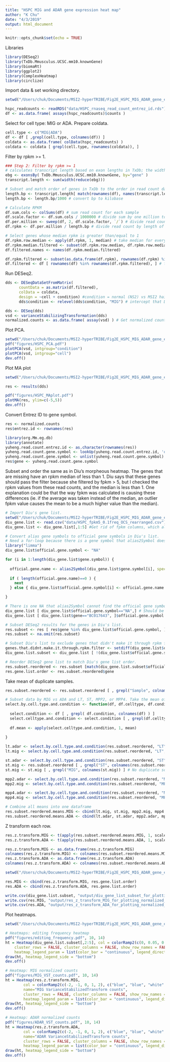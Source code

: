 ```yaml
---
title: "HSPC MIG and ADAR gene expression heat map"
author: "K Chu"
date: "4/3/2019"
output: html_document
---
```


```r
knitr::opts_chunk$set(echo = TRUE)
```

Libraries

```r
library(DESeq2)
library(TxDb.Mmusculus.UCSC.mm10.knownGene)
library(biomaRt)
library(ggplot2)
library(ComplexHeatmap)
library(circlize)
```

Import data & set working directory.

```r
setwd("/Users/chuk/Documents/MSI2-hyperTRIBE/Fig2E_HSPC_MIG_ADAR_gene_expression_heatmap/")

hspc_readcounts <- readRDS("data/HSPC_rnaseq_read_count_entrez_id.rds")
df <- as.data.frame( assays(hspc_readcounts)$counts )
```

Select for cell type: MIG or ADA. Prepare coldata.

```r
cell.type <- c("MIG|ADA")
df <- df [ ,grepl(cell.type, colnames(df)) ]
coldata <- as.data.frame( colData(hspc_readcounts) ) 
coldata <- coldata [ grepl(cell.type, rownames(coldata)), ]
```


Filter by rpkm >= 1.

```r
### Step 2: Filter by rpkm >= 1
# calculates transcript length based on exon lengths in TxDb; the width function takes into account that coordinates are 1-based, which means difference of exon coordinates + 1
ebg <- exonsBy( TxDb.Mmusculus.UCSC.mm10.knownGene, by="gene" )
transcript.length <- sum(width(reduce(ebg))) 

# Subset and match order of genes in TxDb to the order in read count data.
length.bp <- transcript.length[ match(rownames(df), names(transcript.length)) ]
length.bp <- length.bp/1000 # convert bp to kilobase

# Calculate RPKM
df.sum.cols <- colSums(df) # sum read count for each sample
df.scale.factor <- df.sum.cols / 1000000 # divide sum by one million to get scaling factor
df.per.million <- sweep(df, 2, df.scale.factor, `/`) # divide read count by scaling factor for each sample
df.rpkm <- df.per.million / length.bp # divide read count by length of transcript

# Select genes whose median rpkm is greater than/equal to 1
df.rpkm.row.median <- apply(df.rpkm, 1, median) # take median for every gene
df.rpkm.median.filtered <- subset(df.rpkm.row.median, df.rpkm.row.median >= 1) # Select for genes with median >= 1
df.filtered.names <- names(df.rpkm.median.filtered)

df.rpkm.filtered <- subset(as.data.frame(df.rpkm), rownames(df.rpkm) %in% df.filtered.names)
df.filtered <- df [ rownames(df) %in% rownames(df.rpkm.filtered), ] # filter raw read count by the genes with rpkm >= 1
```


Run DESeq2.

```r
dds <- DESeqDataSetFromMatrix(
	  countData = as.matrix(df.filtered), 
	  colData = coldata, 
	  design = ~cell + condition) #condition = normal (NS2) vs MSI2 hairpin KD (C)
	  dds$condition <- relevel(dds$condition, "MIG") # intercept that DESeq2 calculates depends on the first factor. If "MIG" first, then results in log2foldchange(ADA/MIG). 

dds <- DESeq(dds)
vsd <- varianceStabilizingTransformation(dds)
normalized.counts <- as.data.frame( assay(vsd) ) # Get normalized counts
```

Plot PCA.

```r
setwd("/Users/chuk/Documents/MSI2-hyperTRIBE/Fig2E_HSPC_MIG_ADAR_gene_expression_heatmap/")
pdf("figures/HSPC_PCA.pdf")
plotPCA(vsd, intgroup="condition")
plotPCA(vsd, intgroup="cell")
dev.off()
```

Plot MA plot

```r
setwd("/Users/chuk/Documents/MSI2-hyperTRIBE/Fig2E_HSPC_MIG_ADAR_gene_expression_heatmap/")

res <- results(dds)

pdf("figures/HSPC_MAplot.pdf")
plotMA(res, ylim=c(-5,5))
dev.off()
```



Convert Entrez ID to gene symbol.


```r
res <- normalized.counts
res$entrez.id <- rownames(res)

library(org.Mm.eg.db)
library(annotate)
yuheng.read.count.entrez.id <- as.character(rownames(res))
yuheng.read.count.gene.symbol <- lookUp(yuheng.read.count.entrez.id, 'org.Mm.eg.db', 'SYMBOL')
yuheng.read.count.gene.symbol <- unlist(yuheng.read.count.gene.symbol)
res$gene <- yuheng.read.count.gene.symbol
```

Subset and order the same as in Diu's morpheous heatmap.
The genes that are missing have an rpkm median of less than 1. Diu says that these genes should pass the filter because she filtered by fpkm > 5, but I checked the rpkm values from these read counts, and the median is less than 1. One explanation could be that the way fpkm was calculated is causing these differences (ie. if the average was taken instead of the median, an outlier fpkm value causes the mean to be a much higher value than the median). 


```r
# Import Diu's gene list.
setwd("/Users/chuk/Documents/MSI2-hyperTRIBE/Fig2E_HSPC_MIG_ADAR_gene_expression_heatmap/")
diu_gene.list <- read.csv("data/HSPC_fpkm5_0.1freq_OCS_rearranged.csv")
diu_gene.list <- diu_gene.list[,1:5] #Get rid of fpkm columns, which all have "NA" values.

# Convert alias gene symbols to official gene symbols in Diu's list.
# Need a for-loop because there is a gene symbol that alias2Symbol doesn't recognize and it errors out when running as single command.
library("limma")
diu_gene.list$official.gene.symbol <- "NA"

for (i in 1:length(diu_gene.list$gene.symbol)) {
  
  official.gene.name <- alias2Symbol(diu_gene.list$gene.symbol[i], species = "Mm", expand.symbols = FALSE)
  
  if ( length(official.gene.name)==0 ) {
    next
  } else { diu_gene.list$official.gene.symbol[i] <- official.gene.name }

}

# There is one NA that alias2Symbol cannot find the official gene symbol, but I found it in NCBI. I will manually input it into the dataframe. This is the gene symbol that causes an error when trying to run alias2Symbol as single command.
diu_gene.list [ diu_gene.list$official.gene.symbol=="NA",] # Should be BC017643
diu_gene.list [ diu_gene.list$gene=="BC017643", ]$official.gene.symbol <- "Cybc1"

# Subset DESeq2 results for the genes in Diu's list.
res.subset <- res [ res$gene %in% diu_gene.list$official.gene.symbol, ]
res.subset <- na.omit(res.subset)

# Subset Diu's list to exclude genes that didn't make it through rpkm filter.
genes.that.didnt.make.it.through.rpkm.filter <- setdiff(diu_gene.list$official.gene.symbol, res.subset$gene) # These have rpkm median < 1, so leave them out.
diu_gene.list.subset <- diu_gene.list [ !(diu_gene.list$official.gene.symbol %in% genes.that.didnt.make.it.through.rpkm.filter), ]

# Reorder DESeq2 gene list to match Diu's gene list order.
res.subset.reordered <- res.subset [match(diu_gene.list.subset$official.gene.symbol, res.subset$gene), ]
res.gene.list.order <- res.subset.reordered$gene
```

Take mean of duplicate samples.

```r
res.subset.reordered <- res.subset.reordered [ , grepl("Sample", colnames(res.subset.reordered)) ]

# Subset data by MIG vs ADA and LT, ST, MPP2, or MPP4. Take the mean of duplicates.
select.by.cell.type.and.condition <- function(df, df.celltype, df.condition) {
  
  select.condition <- df [ , grepl( df.condition, colnames(df) ) ]
  select.celltype.and.condition <- select.condition [ , grepl(df.celltype, colnames(select.condition)) ]
  
  df.mean <- apply(select.celltype.and.condition, 1, mean)
  
}

lt.adar <- select.by.cell.type.and.condition(res.subset.reordered, "LT", "ADA")
lt.mig <- select.by.cell.type.and.condition(res.subset.reordered, "LT", "MIG")

st.adar <- select.by.cell.type.and.condition(res.subset.reordered, "ST", "ADA")
st.mig <- res.subset.reordered [ , grepl("ST", colnames(res.subset.reordered)) ]
st.mig <- st.mig [ , grepl("MIG", colnames(st.mig)) ] # No duplicate so can't calculate mean

mpp2.adar <- select.by.cell.type.and.condition(res.subset.reordered, "MPP2", "ADA")
mpp2.mig <- select.by.cell.type.and.condition(res.subset.reordered, "MPP2", "MIG")

mpp4.adar <- select.by.cell.type.and.condition(res.subset.reordered, "MPP4", "ADA")
mpp4.mig <- select.by.cell.type.and.condition(res.subset.reordered, "MPP4", "MIG")

# Combine all means into one dataframe
res.subset.reordered.means.MIG <- cbind(lt.mig, st.mig, mpp2.mig, mpp4.mig)
res.subset.reordered.means.ADA <- cbind(lt.adar, st.adar, mpp2.adar, mpp4.adar)
```

Z transform each row.


```r
res.z.transform.MIG <- t(apply(res.subset.reordered.means.MIG, 1, scale))
res.z.transform.ADA <- t(apply(res.subset.reordered.means.ADA, 1, scale))

res.z.transform.MIG <- as.data.frame(res.z.transform.MIG)
colnames(res.z.transform.MIG) <- colnames(res.subset.reordered.means.MIG)
res.z.transform.ADA <- as.data.frame(res.z.transform.ADA)
colnames(res.z.transform.ADA) <- colnames(res.subset.reordered.means.ADA)
```

```r
setwd("/Users/chuk/Documents/MSI2-hyperTRIBE/Fig2E_HSPC_MIG_ADAR_gene_expression_heatmap/")

res.MIG <- cbind(res.z.transform.MIG, res.gene.list.order)
res.ADA <- cbind(res.z.transform.ADA, res.gene.list.order)

write.csv(diu_gene.list.subset, "output/diu_gene_list_subset_for_plotting_editing_frequency_heatmap.csv")
write.csv(res.MIG, "output/res_z_transform_MIG_for_plotting_normalized_MIG_gene_expression.csv")
write.csv(res.ADA, "output/res_z_transform_ADA_for_plotting_normalized_ADAR_gene_expression.csv")
```

Plot heatmaps.


```r
setwd("/Users/chuk/Documents/MSI2-hyperTRIBE/Fig2E_HSPC_MIG_ADAR_gene_expression_heatmap/")

# Heatmaps: editing frequency heatmap
pdf("figures/editing_frequency.pdf", 10, 14)
ht = Heatmap(diu_gene.list.subset[,2:5], col = colorRamp2(c(0, 0.05, 0.08, 0.2, 0.85), c("blue", "blue", "white", "red", "red")), name="",
    cluster_rows = FALSE, cluster_columns = FALSE, show_row_names = FALSE, column_names_gp = gpar(fontsize = 20),
    heatmap_legend_param = list(color_bar = "continuous", legend_direction = "horizontal", legend_width = unit(9, "cm")) )
draw(ht, heatmap_legend_side = "bottom")
dev.off()

# Heatmap: MIG normalized counts
pdf("figures/MIG_VST_counts.pdf", 10, 14)
ht = Heatmap(res.z.transform.MIG, 
        col = colorRamp2(c(-2, -1, 0, 1, 2), c("blue", "blue", "white", "red", "red")),
        name="MIG VarianceStabilizedTransform counts",
        cluster_rows = FALSE, cluster_columns = FALSE, show_row_names = FALSE, column_names_gp = gpar(fontsize = 20),
        heatmap_legend_param = list(color_bar = "continuous", legend_direction = "horizontal", legend_width = unit(9, "cm")) )
draw(ht, heatmap_legend_side = "bottom")
dev.off()

# Heatmap: ADAR normalized counts
pdf("figures/ADAR_VST_counts.pdf", 10, 14)
ht = Heatmap(res.z.transform.ADA, 
        col = colorRamp2(c(-2, -1, 0, 1, 2), c("blue", "blue", "white", "red", "red")),
        name="ADAR VarianceStabilizedTransform counts",
        cluster_rows = FALSE, cluster_columns = FALSE, show_row_names = FALSE, column_names_gp = gpar(fontsize = 20),
        heatmap_legend_param = list(color_bar = "continuous", legend_direction = "horizontal", legend_width = unit(9, "cm")) )
draw(ht, heatmap_legend_side = "bottom")
dev.off()
```







